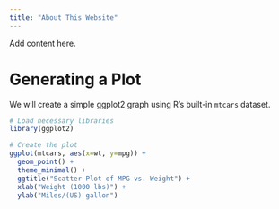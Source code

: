 ```yaml
---
title: "About This Website"
---
```


Add content here.

# Generating a Plot

We will create a simple ggplot2 graph using R's built-in `mtcars` dataset.

```r
# Load necessary libraries
library(ggplot2)

# Create the plot
ggplot(mtcars, aes(x=wt, y=mpg)) +
  geom_point() +
  theme_minimal() +
  ggtitle("Scatter Plot of MPG vs. Weight") +
  xlab("Weight (1000 lbs)") +
  ylab("Miles/(US) gallon")
```

